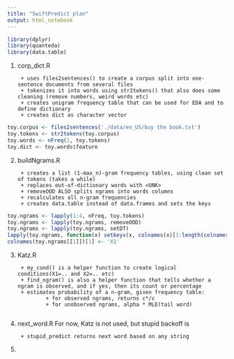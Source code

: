 ```yaml
---
title: "SwiftPredict plan"
output: html_notebook
---
```


```r
library(dplyr)
library(quanteda)
library(data.table)
```

1. corp_dict.R

        + uses files2sentences() to create a corpus split into one-sentence documents from several files
        + tokenizes it into words using str2tokens() that also does some cleaning (remove numbers, weird words etc)
        + creates unigram frequency table that can be used for EDA and to define dictionary
        + creates dict as character vector
        
```r
toy.corpus <- files2sentences('./data/en_US/buy the book.txt')
toy.tokens <- str2tokens(toy.corpus)
toy.words <- nFreq(1, toy.tokens)
toy.dict <- toy.words$feature
```

2. buildNgrams.R

        + creates a list (1-max_n)-gram frequency tables, using clean set of tokens (takes a while)
        + replaces out-of-dictionary words with <UNK>
        + removeOOD ALSO splits ngrams into words columns
        + recalculates all n-gram frequencies
        + creates data.table instead of data.frames and sets the keys
        
```r
toy.ngrams <- lapply(1:4, nFreq, toy.tokens)
toy.ngrams <- lapply(toy.ngrams, removeOOD)
toy.ngrams <- lapply(toy.ngrams, setDT)
lapply(toy.ngrams, function(x) setkeyv(x, colnames(x)[1:length(colnames(x))-1]))
colnames(toy.ngrams[[1]])[1] <- 'X1'
```
        
3. Katz.R

        + my_cond() is a helper function to create logical conditions(X1=.. and X2=.. etc)
        + find_ngram() is also a helper function that tells whether a ngram is observed, and if yes, then its count or percentage
        + estimates probability of a n-gram, given frequency table:
                + for observed ngrams, returns c*/c 
                + for unobserved ngrams, alpha * MLE(tail word)
```r
```

4. next_word.R
For now, Katz is not used, but stupid backoff is
        
        + stupid_predict returns next word based on any string
        
5. 
        